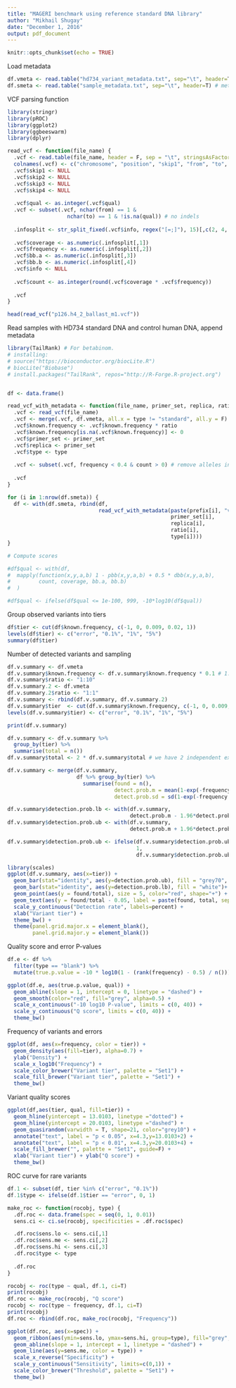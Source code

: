 ```yaml
---
title: "MAGERI benchmark using reference standard DNA library"
author: "Mikhail Shugay"
date: "December 1, 2016"
output: pdf_document
---
```


```r
knitr::opts_chunk$set(echo = TRUE)
```

Load metadata

```r
df.vmeta <- read.table("hd734_variant_metadata.txt", sep="\t", header=T) # variants observed in HD734 and covered by our primers
df.smeta <- read.table("sample_metadata.txt", sep="\t", header=T) # metadata for amplicon sequencing samples
```

VCF parsing function

```r
library(stringr)
library(pROC)
library(ggplot2)
library(ggbeeswarm)
library(dplyr)

read_vcf <- function(file_name) {
  .vcf <- read.table(file_name, header = F, sep = "\t", stringsAsFactors = F)
  colnames(.vcf) <- c("chromosome", "position",	"skip1", "from", "to", "qual", "skip2", "info", "skip3", "skip4")
  .vcf$skip1 <- NULL
  .vcf$skip2 <- NULL
  .vcf$skip3 <- NULL
  .vcf$skip4 <- NULL
  
  .vcf$qual <- as.integer(.vcf$qual)
  .vcf <- subset(.vcf, nchar(from) == 1 &
                   nchar(to) == 1 & !is.na(qual)) # no indels
  
  .infosplit <- str_split_fixed(.vcf$info, regex("[=;]"), 15)[,c(2, 4, 12, 14)]
  
  .vcf$coverage <- as.numeric(.infosplit[,1])
  .vcf$frequency <- as.numeric(.infosplit[,2])
  .vcf$bb.a <- as.numeric(.infosplit[,3])
  .vcf$bb.b <- as.numeric(.infosplit[,4])
  .vcf$info <- NULL
  
  .vcf$count <- as.integer(round(.vcf$coverage * .vcf$frequency))
  
  .vcf
}

head(read_vcf("p126.h4_2_ballast_m1.vcf"))
```

Read samples with HD734 standard DNA and control human DNA, append metadata

```r
library(TailRank) # For betabinom. 
# installing:
# source("https://bioconductor.org/biocLite.R")
# biocLite("Biobase")
# install.packages("TailRank", repos="http://R-Forge.R-project.org")


df <- data.frame()

read_vcf_with_metadata <- function(file_name, primer_set, replica, ratio, type) {
  .vcf <- read_vcf(file_name)
  .vcf <- merge(.vcf, df.vmeta, all.x = type != "standard", all.y = F)
  .vcf$known.frequency <- .vcf$known.frequency * ratio
  .vcf$known.frequency[is.na(.vcf$known.frequency)] <- 0
  .vcf$primer_set <- primer_set
  .vcf$replica <- primer_set
  .vcf$type <- type
  
  .vcf <- subset(.vcf, frequency < 0.4 & count > 0) # remove alleles in control
  
  .vcf
}

for (i in 1:nrow(df.smeta)) {
  df <- with(df.smeta, rbind(df, 
                             read_vcf_with_metadata(paste(prefix[i], "vcf", sep="."), 
                                                    primer_set[i],
                                                    replica[i],
                                                    ratio[i],
                                                    type[i])))
}

# Compute scores

#df$qual <- with(df, 
#  mapply(function(x,y,a,b) 1 - pbb(x,y,a,b) + 0.5 * dbb(x,y,a,b),
#         count, coverage, bb.a, bb.b)
#  )

#df$qual <- ifelse(df$qual <= 1e-100, 999, -10*log10(df$qual))
```

Group observed variants into tiers

```r
df$tier <- cut(df$known.frequency, c(-1, 0, 0.009, 0.02, 1))
levels(df$tier) <- c("error", "0.1%", "1%", "5%")
summary(df$tier)
```

Number of detected variants and sampling

```r
df.v.summary <- df.vmeta
df.v.summary$known.frequency <- df.v.summary$known.frequency * 0.1 # 1:9 diluted samples
df.v.summary$ratio <- "1:10"
df.v.summary.2 <- df.vmeta
df.v.summary.2$ratio <- "1:1"
df.v.summary <- rbind(df.v.summary, df.v.summary.2)
df.v.summary$tier  <- cut(df.v.summary$known.frequency, c(-1, 0, 0.009, 0.02, 1))
levels(df.v.summary$tier) <- c("error", "0.1%", "1%", "5%")

print(df.v.summary)

df.v.summary <- df.v.summary %>% 
  group_by(tier) %>%
  summarise(total = n())
df.v.summary$total <- 2 * df.v.summary$total # we have 2 independent experiments

df.v.summary <- merge(df.v.summary,
                      df %>% group_by(tier) %>%
                        summarise(found = n(), 
                                  detect.prob.m = mean(1-exp(-frequency * coverage)),
                                  detect.prob.sd = sd(1-exp(-frequency * coverage))))

df.v.summary$detection.prob.lb <- with(df.v.summary,
                                       detect.prob.m - 1.96*detect.prob.sd - 5e-3)
df.v.summary$detection.prob.ub <- with(df.v.summary,
                                       detect.prob.m + 1.96*detect.prob.sd)

df.v.summary$detection.prob.ub <- ifelse(df.v.summary$detection.prob.ub > 1,
                                         1, 
                                         df.v.summary$detection.prob.ub )

library(scales)
ggplot(df.v.summary, aes(x=tier)) +
  geom_bar(stat="identity", aes(y=detection.prob.ub), fill = "grey70", width=0.5)+
  geom_bar(stat="identity", aes(y=detection.prob.lb), fill = "white")+
  geom_point(aes(y = found/total), size = 5, color="red", shape="+") +
  geom_text(aes(y = found/total - 0.05, label = paste(found, total, sep="/"))) +
  scale_y_continuous("Detection rate", labels=percent) + 
  xlab("Variant tier") +
  theme_bw() +
  theme(panel.grid.major.x = element_blank(),
        panel.grid.major.y = element_blank())
```

Quality score and error P-values

```r
df.e <- df %>% 
  filter(type == "blank") %>%
  mutate(true.p.value = -10 * log10(1 - (rank(frequency) - 0.5) / n()))

ggplot(df.e, aes(true.p.value, qual)) + 
  geom_abline(slope = 1, intercept = 0, linetype = "dashed") +
  geom_smooth(color="red", fill="grey", alpha=0.5) + 
  scale_x_continuous("-10 log10 P-value", limits = c(0, 40)) +
  scale_y_continuous("Q score", limits = c(0, 40)) +
  theme_bw()
```

Frequency of variants and errors

```r
ggplot(df, aes(x=frequency, color = tier)) +
  geom_density(aes(fill=tier), alpha=0.7) + 
  ylab("Density") +
  scale_x_log10("Frequency") + 
  scale_color_brewer("Variant tier", palette = "Set1") +
  scale_fill_brewer("Variant tier", palette = "Set1") +
  theme_bw()
```

Variant quality scores

```r
ggplot(df,aes(tier, qual, fill=tier)) + 
  geom_hline(yintercept = 13.0103, linetype ="dotted") +
  geom_hline(yintercept = 20.0103, linetype ="dashed") +
  geom_quasirandom(varwidth = T, shape=21, color="grey10") +
  annotate("text", label = "p < 0.05", x=4.3,y=13.0103+2) +
  annotate("text", label = "p < 0.01", x=4.3,y=20.0103+4) +
  scale_fill_brewer("", palette = "Set1", guide=F) +
  xlab("Variant tier") + ylab("Q score") +
  theme_bw()
```

ROC curve for rare variants

```r
df.1 <- subset(df, tier %in% c("error", "0.1%"))
df.1$type <- ifelse(df.1$tier == "error", 0, 1)

make_roc <- function(rocobj, type) {
  .df.roc <- data.frame(spec = seq(0, 1, 0.01))
  sens.ci <- ci.se(rocobj, specificities = .df.roc$spec)

  .df.roc$sens.lo <- sens.ci[,1]
  .df.roc$sens.me <- sens.ci[,2]
  .df.roc$sens.hi <- sens.ci[,3]
  .df.roc$type <- type
  
  .df.roc 
}

rocobj <- roc(type ~ qual, df.1, ci=T)
print(rocobj)
df.roc <- make_roc(rocobj, "Q score")
rocobj <- roc(type ~ frequency, df.1, ci=T)
print(rocobj)
df.roc <- rbind(df.roc, make_roc(rocobj, "Frequency"))

ggplot(df.roc, aes(x=spec)) +
  geom_ribbon(aes(ymin=sens.lo, ymax=sens.hi, group=type), fill="grey", alpha=0.5) +
  geom_abline(slope = 1, intercept = 1, linetype = "dashed") +
  geom_line(aes(y=sens.me, color = type)) +
  scale_x_reverse("Specificity") +
  scale_y_continuous("Sensitivity", limits=c(0,1)) +
  scale_color_brewer("Threshold", palette = "Set1") +
  theme_bw()
```

